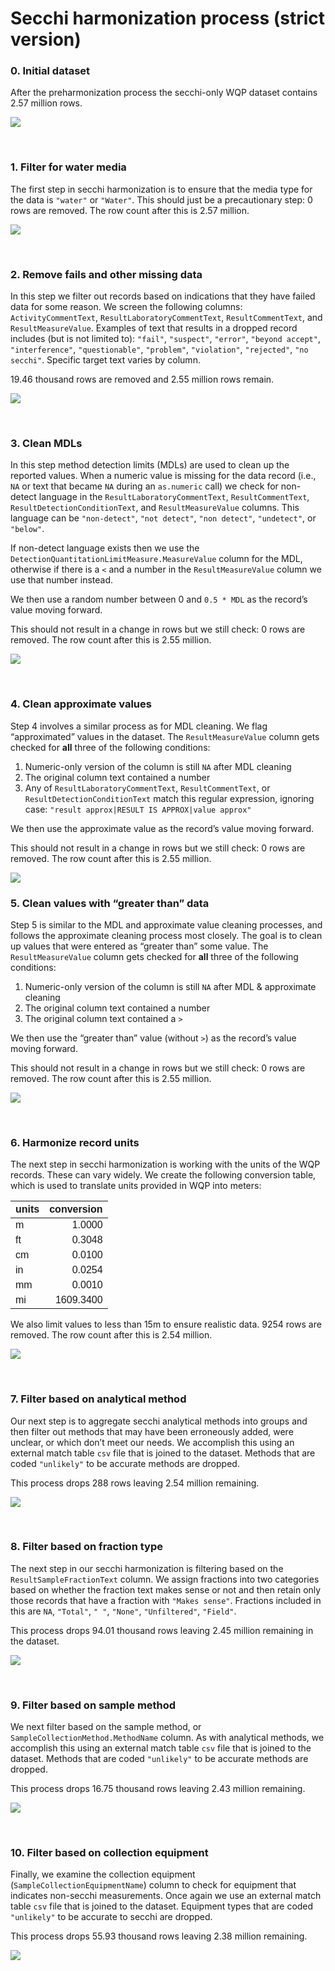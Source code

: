 
# Secchi harmonization process (strict version)

### 0. Initial dataset

After the preharmonization process the secchi-only WQP dataset contains
2.57 million rows.

![](/Users/mbrousil/Documents/Light_Partitioning/chapters/05_doc_harmonization_files/figure-gfm/unnamed-chunk-4-1.png)<!-- -->

<br>

### 1. Filter for water media

The first step in secchi harmonization is to ensure that the media type
for the data is `"water"` or `"Water"`. This should just be a
precautionary step: 0 rows are removed. The row count after this is 2.57
million.

![](/Users/mbrousil/Documents/Light_Partitioning/chapters/05_doc_harmonization_files/figure-gfm/unnamed-chunk-6-1.png)<!-- -->

<br>

### 2. Remove fails and other missing data

In this step we filter out records based on indications that they have
failed data for some reason. We screen the following columns:
`ActivityCommentText`, `ResultLaboratoryCommentText`,
`ResultCommentText`, and `ResultMeasureValue`. Examples of text that
results in a dropped record includes (but is not limited to): `"fail"`,
`"suspect"`, `"error"`, `"beyond accept"`, `"interference"`,
`"questionable"`, `"problem"`, `"violation"`, `"rejected"`,
`"no secchi"`. Specific target text varies by column.

19.46 thousand rows are removed and 2.55 million rows remain.

![](/Users/mbrousil/Documents/Light_Partitioning/chapters/05_doc_harmonization_files/figure-gfm/unnamed-chunk-8-1.png)<!-- -->

<br>

### 3. Clean MDLs

In this step method detection limits (MDLs) are used to clean up the
reported values. When a numeric value is missing for the data record
(i.e., `NA` or text that became `NA` during an `as.numeric` call) we
check for non-detect language in the `ResultLaboratoryCommentText`,
`ResultCommentText`, `ResultDetectionConditionText`, and
`ResultMeasureValue` columns. This language can be `"non-detect"`,
`"not detect"`, `"non detect"`, `"undetect"`, or `"below"`.

If non-detect language exists then we use the
`DetectionQuantitationLimitMeasure.MeasureValue` column for the MDL,
otherwise if there is a `<` and a number in the `ResultMeasureValue`
column we use that number instead.

We then use a random number between 0 and `0.5 * MDL` as the record’s
value moving forward.

This should not result in a change in rows but we still check: 0 rows
are removed. The row count after this is 2.55 million.

![](/Users/mbrousil/Documents/Light_Partitioning/chapters/05_doc_harmonization_files/figure-gfm/unnamed-chunk-10-1.png)<!-- -->

<br>

### 4. Clean approximate values

Step 4 involves a similar process as for MDL cleaning. We flag
“approximated” values in the dataset. The `ResultMeasureValue` column
gets checked for **all** three of the following conditions:

1.  Numeric-only version of the column is still `NA` after MDL cleaning
2.  The original column text contained a number
3.  Any of `ResultLaboratoryCommentText`, `ResultCommentText`, or
    `ResultDetectionConditionText` match this regular expression,
    ignoring case: `"result approx|RESULT IS APPROX|value approx"`

We then use the approximate value as the record’s value moving forward.

This should not result in a change in rows but we still check: 0 rows
are removed. The row count after this is 2.55 million.

![](/Users/mbrousil/Documents/Light_Partitioning/chapters/05_doc_harmonization_files/figure-gfm/unnamed-chunk-12-1.png)<!-- -->

### 5. Clean values with “greater than” data

Step 5 is similar to the MDL and approximate value cleaning processes,
and follows the approximate cleaning process most closely. The goal is
to clean up values that were entered as “greater than” some value. The
`ResultMeasureValue` column gets checked for **all** three of the
following conditions:

1.  Numeric-only version of the column is still `NA` after MDL &
    approximate cleaning
2.  The original column text contained a number
3.  The original column text contained a `>`

We then use the “greater than” value (without `>`) as the record’s value
moving forward.

This should not result in a change in rows but we still check: 0 rows
are removed. The row count after this is 2.55 million.

![](/Users/mbrousil/Documents/Light_Partitioning/chapters/05_doc_harmonization_files/figure-gfm/unnamed-chunk-14-1.png)<!-- -->

<br>

### 6. Harmonize record units

The next step in secchi harmonization is working with the units of the
WQP records. These can vary widely. We create the following conversion
table, which is used to translate units provided in WQP into meters:

<table class=" lightable-paper table" style="font-family: &quot;Arial Narrow&quot;, arial, helvetica, sans-serif; margin-left: auto; margin-right: auto; width: auto !important; margin-left: auto; margin-right: auto;">
<thead>
<tr>
<th style="text-align:left;">
units
</th>
<th style="text-align:right;">
conversion
</th>
</tr>
</thead>
<tbody>
<tr>
<td style="text-align:left;">
m
</td>
<td style="text-align:right;">
1.0000
</td>
</tr>
<tr>
<td style="text-align:left;">
ft
</td>
<td style="text-align:right;">
0.3048
</td>
</tr>
<tr>
<td style="text-align:left;">
cm
</td>
<td style="text-align:right;">
0.0100
</td>
</tr>
<tr>
<td style="text-align:left;">
in
</td>
<td style="text-align:right;">
0.0254
</td>
</tr>
<tr>
<td style="text-align:left;">
mm
</td>
<td style="text-align:right;">
0.0010
</td>
</tr>
<tr>
<td style="text-align:left;">
mi
</td>
<td style="text-align:right;">
1609.3400
</td>
</tr>
</tbody>
</table>

We also limit values to less than 15m to ensure realistic data. 9254
rows are removed. The row count after this is 2.54 million.

![](/Users/mbrousil/Documents/Light_Partitioning/chapters/05_doc_harmonization_files/figure-gfm/unnamed-chunk-17-1.png)<!-- -->

<br>

### 7. Filter based on analytical method

Our next step is to aggregate secchi analytical methods into groups and
then filter out methods that may have been erroneously added, were
unclear, or which don’t meet our needs. We accomplish this using an
external match table `csv` file that is joined to the dataset. Methods
that are coded `"unlikely"` to be accurate methods are dropped.

This process drops 288 rows leaving 2.54 million remaining.

![](/Users/mbrousil/Documents/Light_Partitioning/chapters/05_doc_harmonization_files/figure-gfm/unnamed-chunk-19-1.png)<!-- -->

<br>

### 8. Filter based on fraction type

The next step in our secchi harmonization is filtering based on the
`ResultSampleFractionText` column. We assign fractions into two
categories based on whether the fraction text makes sense or not and
then retain only those records that have a fraction with
`"Makes sense"`. Fractions included in this are `NA`, `"Total"`, `" "`,
`"None"`, `"Unfiltered"`, `"Field"`.

This process drops 94.01 thousand rows leaving 2.45 million remaining in
the dataset.

![](/Users/mbrousil/Documents/Light_Partitioning/chapters/05_doc_harmonization_files/figure-gfm/unnamed-chunk-21-1.png)<!-- -->

<br>

### 9. Filter based on sample method

We next filter based on the sample method, or
`SampleCollectionMethod.MethodName` column. As with analytical methods,
we accomplish this using an external match table `csv` file that is
joined to the dataset. Methods that are coded `"unlikely"` to be
accurate methods are dropped.

This process drops 16.75 thousand rows leaving 2.43 million remaining.

![](/Users/mbrousil/Documents/Light_Partitioning/chapters/05_doc_harmonization_files/figure-gfm/unnamed-chunk-23-1.png)<!-- -->

<br>

### 10. Filter based on collection equipment

Finally, we examine the collection equipment
(`SampleCollectionEquipmentName`) column to check for equipment that
indicates non-secchi measurements. Once again we use an external match
table `csv` file that is joined to the dataset. Equipment types that are
coded `"unlikely"` to be accurate to secchi are dropped.

This process drops 55.93 thousand rows leaving 2.38 million remaining.

![](/Users/mbrousil/Documents/Light_Partitioning/chapters/05_doc_harmonization_files/figure-gfm/unnamed-chunk-25-1.png)<!-- -->

<br>
